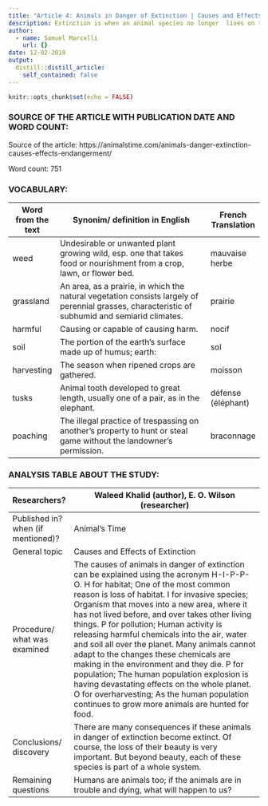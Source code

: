 ```yaml
---
title: "Article 4: Animals in Danger of Extinction | Causes and Effects of Extinction"
description: Extinction is when an animal species no longer  lives on the Earth. Extinction is nothing new, but what is new are some of the reasons the Earth is now losing more animals, at a faster rate than it is believed ever before in Earth’s history.
author:
  - name: Samuel Marcelli
    url: {}
date: 12-02-2019
output:
  distill::distill_article:
    self_contained: false
---
```


```r
knitr::opts_chunk$set(echo = FALSE)
```

### SOURCE OF THE ARTICLE WITH PUBLICATION DATE AND WORD COUNT:

Source of the article: https://animalstime.com/animals-danger-extinction-causes-effects-endangerment/

Word count: 751

### VOCABULARY: 

| Word from the text | Synonim/ definition in English                                                                                                                  | French Translation |
| ------------------ | ----------------------------------------------------------------------------------------------------------------------------------------------- | ------------------ |
| weed               | Undesirable or unwanted plant growing wild, esp. one that takes food or nourishment from a crop, lawn, or flower bed.                           | mauvaise herbe     |
| grassland          | An area, as a prairie, in which the natural vegetation consists largely of perennial grasses, characteristic of subhumid and semiarid climates. | prairie            |
| harmful            | Causing or capable of causing harm.                                                                                                             | nocif              |
| soil               | The portion of the earth's surface made up of humus; earth:                                                                                     | sol                |
| harvesting         | The season when ripened crops are gathered.                                                                                                     | moisson            |
| tusks              | Animal tooth developed to great length, usually one of a pair, as in the elephant.                                                              | défense (éléphant) |
| poaching           | The illegal practice of trespassing on another's property to hunt or steal game without the landowner's permission.                             | braconnage         |




### ANALYSIS TABLE ABOUT THE STUDY:

| Researchers?                       | Waleed Khalid (author),  E. O. Wilson (researcher)                                                                                                                                                                                                                                                                                                                                                                                                                                                                                                                                                                                                                                                                          |
| ---------------------------------- | --------------------------------------------------------------------------------------------------------------------------------------------------------------------------------------------------------------------------------------------------------------------------------------------------------------------------------------------------------------------------------------------------------------------------------------------------------------------------------------------------------------------------------------------------------------------------------------------------------------------------------------------------------------------------------------------------------------------------- |
| Published in? when (if mentioned)? | Animal's Time                                                                                                                                                                                                                                                                                                                                                                                                                                                                                                                                                                                                                                                                                                               |
| General topic                      | Causes and Effects of Extinction                                                                                                                                                                                                                                                                                                                                                                                                                                                                                                                                                                                                                                                                                            |
| Procedure/ what was examined       | The causes of animals in danger of extinction can be explained using the acronym H-I-P-P-O. H for habitat; One of the most common reason is loss of habitat. I for invasive species; Organism that moves into a new area, where it has not lived before, and over takes other living things. P for pollution; Human activity is releasing harmful chemicals into the air, water and soil all over the planet. Many animals cannot adapt to the changes these chemicals are making in the  environment and they die. P for population; The human population explosion is having devastating effects on the whole planet. O for overharvesting;  As the human population continues to grow more  animals are hunted for food. |
| Conclusions/ discovery             | There are many consequences if these animals in danger of extinction become extinct. Of course, the loss of their beauty is very important. But beyond beauty, each of these species is part of a whole system.                                                                                                                                                                                                                                                                                                                                                                                                                                                                                                             |
| Remaining questions                | Humans are animals too; if the animals are in trouble and dying, what will happen to us?                                                                                                                                                                                                                                                                                                                                                                                                                                                                                                                                                                                                                                    |

